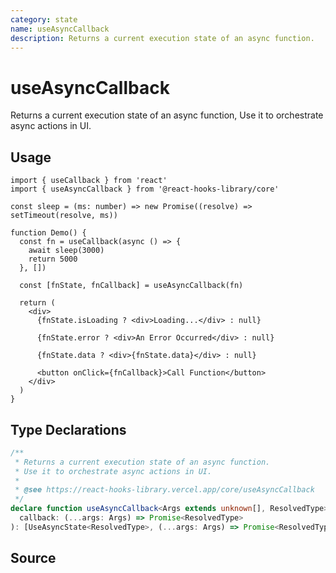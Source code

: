 ```yaml
---
category: state
name: useAsyncCallback
description: Returns a current execution state of an async function.
---
```



<Playground>
  <Demo />
</Playground>

# useAsyncCallback

Returns a current execution state of an async function, Use it to orchestrate async actions in UI.

## Usage

```tsx
import { useCallback } from 'react'
import { useAsyncCallback } from '@react-hooks-library/core'

const sleep = (ms: number) => new Promise((resolve) => setTimeout(resolve, ms))

function Demo() {
  const fn = useCallback(async () => {
    await sleep(3000)
    return 5000
  }, [])

  const [fnState, fnCallback] = useAsyncCallback(fn)

  return (
    <div>
      {fnState.isLoading ? <div>Loading...</div> : null}

      {fnState.error ? <div>An Error Occurred</div> : null}

      {fnState.data ? <div>{fnState.data}</div> : null}

      <button onClick={fnCallback}>Call Function</button>
    </div>
  )
}
```

## Type Declarations

```typescript
/**
 * Returns a current execution state of an async function.
 * Use it to orchestrate async actions in UI.
 *
 * @see https://react-hooks-library.vercel.app/core/useAsyncCallback
 */
declare function useAsyncCallback<Args extends unknown[], ResolvedType>(
  callback: (...args: Args) => Promise<ResolvedType>
): [UseAsyncState<ResolvedType>, (...args: Args) => Promise<ResolvedType>]
```

## Source

<Source name="useAsyncCallback" pkg="core" />
